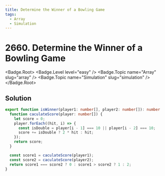 ```yaml
---
title: Determine the Winner of a Bowling Game
tags:
  - Array
  - Simulation
---
```


# 2660. Determine the Winner of a Bowling Game

<Badge.Root>
  <Badge.Level level="easy" />
  <Badge.Topic name="Array" slug="array" />
  <Badge.Topic name="Simulation" slug="simulation" />
</Badge.Root>

## Solution

```typescript filename="solution.ts" copy
export function isWinner(player1: number[], player2: number[]): number {
  function caculateScore(player: number[]) {
    let score = 0;
    player.forEach((hit, i) => {
      const isDouble = player[i - 1] === 10 || player[i - 2] === 10;
      score += isDouble ? 2 * hit : hit;
    });
    return score;
  }

  const score1 = caculateScore(player1);
  const score2 = caculateScore(player2);
  return score1 === score2 ? 0 : score1 > score2 ? 1 : 2;
}
```

<ProblemLink
  codingSite="leetcode"
  href="https://leetcode.com/problems/determine-the-winner-of-a-bowling-game"
  title="Determine the Winner of a Bowling Game"
/>
